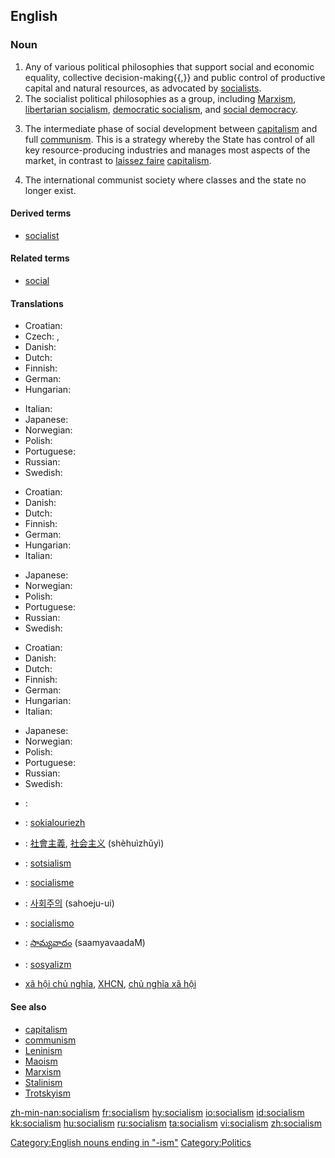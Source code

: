 {{wikipedia}}
==English==

===Noun===
{{en-noun|-}}

# Any of various political philosophies that support social and economic equality, collective decision-making{{,}} and public control of productive capital and natural resources, as advocated by [[socialist]]s.
# The socialist political philosophies as a group, including [[Marxism]], [[libertarian socialism]], [[democratic socialism]], and [[social democracy]].
# {{context|Leninism}} The intermediate phase of social development between [[capitalism]] and full [[communism]]. This is a strategy whereby the State has control of all key resource-producing industries and manages most aspects of the market, in contrast to [[laissez faire]] [[capitalism]].
# {{context|Classical Marxism}} The international communist society where classes and the state no longer exist.

====Derived terms====
* [[socialist]]

====Related terms====
* [[social]]

====Translations====
{{trans-top|political philosophy of social and economic equality}}
* Croatian: {{t+|hr|socijalizam|m}}
* Czech: {{t-|cs|socialismus|m}}, {{t-|cs|socializmus|m}}
* Danish: {{t|da|socialisme}}
* Dutch: {{t|nl|socialisme|n}}
* Finnish: {{t-|fi|sosialismi}}
* German: {{t+|de|Sozialismus|m}}
* Hungarian: {{t+|hu|szocializmus}}
{{trans-mid}}
* Italian: {{t+|it|socialismo|m}}
* Japanese: {{t-|ja|社会主義|tr=shakai-shugi|sc=Jpan}}
* Norwegian: {{t-|no|sosialisme|m}}
* Polish: {{t+|pl|socjalizm|m}}
* Portuguese: {{t+|pt|socialismo|m}}
* Russian: {{t+|ru|социализм|m|tr=socialízm|sc=Cyrl}}
* Swedish: {{t-|sv|socialism|c}}
{{trans-bottom}}

{{trans-top|group of socialist political philosophies}}
* Croatian: {{t+|hr|socijalizam|m}}
* Danish: {{t|da|socialisme}}
* Dutch: {{t|nl|socialisme|n}}
* Finnish: {{t-|fi|sosialismi}}
* German: {{t+|de|Sozialismus|m}}
* Hungarian: {{t+|hu|szocializmus}}
* Italian: {{t+|it|socialismo|m}}
{{trans-mid}}
* Japanese: {{t-|ja|社会主義|tr=shakai-shugi|sc=Jpan}}
* Norwegian: {{t-|no|sosialisme|m}}
* Polish: {{t+|pl|socjalizm|m}}
* Portuguese: {{t+|pt|socialismo|m}}
* Russian: {{t+|ru|социализм|m|tr=socialízm|sc=Cyrl}}
* Swedish: {{t-|sv|socialism|c}}
{{trans-bottom}}

{{trans-top|intermediate phase of social development}}
* Croatian: {{t+|hr|socijalizam|m}}
* Danish: {{t|da|socialisme}}
* Dutch: {{t|nl|socialisme|n}}
* Finnish: {{t-|fi|sosialismi}}
* German: {{t+|de|Sozialismus|m}}
* Hungarian: {{t+|hu|szocializmus}}
* Italian: {{t+|it|socialismo|m}}
{{trans-mid}}
* Japanese: {{t-|ja|社会主義|tr=shakai-shugi|sc=Jpan}}
* Norwegian: {{t-|no|sosialisme|m}}
* Polish: {{t+|pl|socjalizm|m}}
* Portuguese: {{t+|pt|socialismo|m}}
* Russian: {{t+|ru|социализм|m|tr=socialízm|sc=Cyrl}}
* Swedish: {{t-|sv|socialism|c}}
{{trans-bottom}}

{{checktrans-top}}
* {{ttbc|Arabic}}: {{Arab|[[اشتراكية]]}} {{unicode|(išterakíya)}} {{f}}
* {{ttbc|Breton}}: [[sokialouriezh]] {{f}}
* {{ttbc|Chinese}}: [[社會主義]], [[社会主义]] (shèhuìzhǔyì)
* {{ttbc|Estonian}}: [[sotsialism]]
* {{ttbc|French}}: [[socialisme]] {{m}}
{{checktrans-mid}}
* {{ttbc|Korean}}: [[사회주의]] (sahoeju-ui)
* {{ttbc|Spanish}}: [[socialismo]] {{m}}
* {{ttbc|Telugu}}: [[సామ్యవాదం]] (saamyavaadaM)
* {{ttbc|Turkish}}: [[sosyalizm]]
* {{ttbc|Vietnamese}} [[xã hội chủ nghĩa]], [[XHCN]], [[chủ nghĩa xã hội]]
{{checktrans-bottom}}

====See also====
* [[capitalism]]
* [[communism]]
* [[Leninism]]
* [[Maoism]]
* [[Marxism]]
* [[Stalinism]]
* [[Trotskyism]]

[[Category:English nouns ending in "-ism"]]
[[Category:Politics]]

[[zh-min-nan:socialism]]
[[fr:socialism]]
[[hy:socialism]]
[[io:socialism]]
[[id:socialism]]
[[kk:socialism]]
[[hu:socialism]]
[[ru:socialism]]
[[ta:socialism]]
[[vi:socialism]]
[[zh:socialism]]